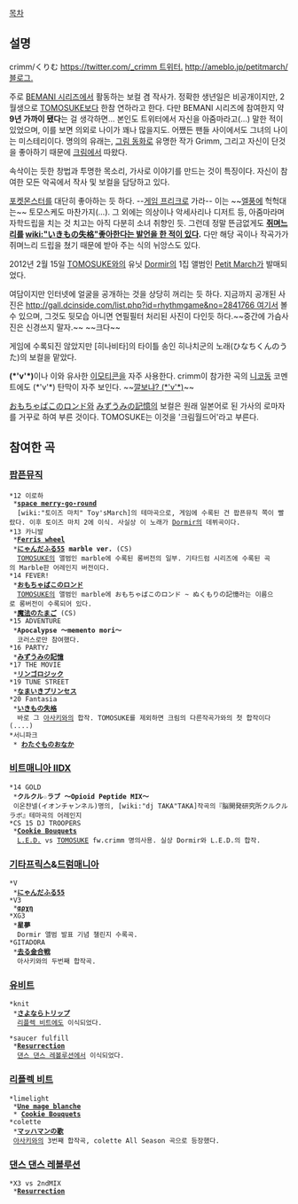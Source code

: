 [[목차]]
== 설명 ==
crimm/くりむ
[[https://twitter.com/_crimm 트위터.]] 
[[http://ameblo.jp/petitmarch/ 블로그.]]

주로 [[BEMANI 시리즈]]에서 활동하는 보컬 겸 작사가. 정확한 생년일은 비공개이지만, 2월생으로 [[TOMOSUKE]]보다 한참 연하라고 한다. 다만 BEMANI 시리즈에 참여한지 약 '''9년 가까이 됐다'''는 걸 생각하면... 본인도 트위터에서 자신을 아줌마라고(...) 말한 적이 있었으며, 이를 보면 의외로 나이가 꽤나 많을지도. 어쨌든 팬들 사이에서도 그녀의 나이는 미스테리이다. 명의의 유래는, [[그림 동화]]로 유명한 작가 Grimm, 그리고 자신이 단것을 좋아하기 때문에 [[크림]]에서 따왔다.

속삭이는 듯한 창법과 투명한 목소리, 가사로 이야기를 만드는 것이 특징이다. 자신이 참여한 모든 악곡에서 작사 및 보컬을 담당하고 있다.

[[포켓몬스터]]를 대단히 좋아하는 듯 하다. --[[게임 프리크]]로 가라-- 이는 ~~[[엘풍]]에 헉헉대는~~ 토모스케도 마찬가지(...).
그 외에는 의상이나 악세사리나 디저트 등, 아줌마라며 자학드립을 치는 것 치고는 아직 다분히 소녀 취향인 듯. 그런데 정말 뜬금없게도 '''[[쥐며느리]]를 [[wiki:"いきもの失格"좋아한다는 발언을 한 적이 있다]].''' 다만 해당 곡이나 작곡가가 쥐며느리 드립을 쳤기 때문에 받아 주는 식의 뉘앙스도 있다.

2012년 2월 15일 [[TOMOSUKE]]와의 유닛 [[Dormir]]의 1집 앨범인 [[Petit March]]가 발매되었다.

여담이지만 인터넷에 얼굴을 공개하는 것을 상당히 꺼리는 듯 하다. 지금까지 공개된 사진은 [[http://gall.dcinside.com/list.php?id=rhythmgame&no=2841766 여기]]서 볼 수 있으며, 그것도 뒷모습 아니면 연필필터 처리된 사진이 다인듯 하다.~~중간에 가슴사진은 신경쓰지 말자.~~ ~~크다~~

게임에 수록되진 않았지만 [히나비타]의 타이틀 송인 히나치군의 노래(ひなちくんのうた)의 보컬을 맡았다.

'''(*'v'*)'''이나 이와 유사한 [[이모티콘]]을 자주 사용한다. crimm이 참가한 곡의 [[니코동]] 코멘트에도 (*'v'*) 탄막이 자주 보인다. ~~[[去る金合戦|깔보냐? (*'v'*)]]~~

[[おもちゃばこのロンド]]와 [[みずうみの記憶]]의 보컬은 원래 일본어로 된 가사의 로마자를 거꾸로 하여 부른 것이다. TOMOSUKE는 이것을 '크림월드어'라고 부른다.
== 참여한 곡 ==
=== [[팝픈뮤직]] ===
 *12 이로하
  *'''[[space merry-go-round]]''' 
   [wiki:"토이즈 마치" Toy'sMarch]의 테마곡으로, 게임에 수록된 건 팝픈뮤직 쪽이 빨랐다. 이후 토이즈 마치 2에 이식. 사실상 이 노래가 [[Dormir]]의 데뷔곡이다.
 *13 카니발
  *'''[[Ferris wheel]]'''
  *'''[[にゃんだふる55]] marble ver.''' (CS)
   [[TOMOSUKE]]의 앨범인 marble에 수록된 롱버전의 일부. 기타드럼 시리즈에 수록된 곡의 Marble판 어레인지 버전이다.
 *14 FEVER!
  *'''[[おもちゃばこのロンド]]'''
   [[TOMOSUKE]]의 앨범인 marble에 おもちゃばこのロンド ~ ぬくもりの記憶라는 이름으로 롱버전이 수록되어 있다.
  *'''[[魔法のたまご]]''' (CS)
 *15 ADVENTURE
  *'''Apocalypse 〜memento mori〜 '''
   코러스로만 참여했다.
 *16 PARTY♪
  *'''[[みずうみの記憶]]'''
 *17 THE MOVIE
  *'''[[リンゴロジック]]'''
 *19 TUNE STREET
  *'''[[なまいきプリンセス]]''' 
 *20 Fantasia
  *'''[[いきもの失格]]'''
   바로 그 [[아사키]]와의 합작. TOMOSUKE를 제외하면 크림의 다른작곡가와의 첫 합작이다(....)
 *서니파크
  * '''[[わたぐものおなか]]'''

=== [[비트매니아 IIDX]] ===
 *14 GOLD
  *'''クルクル☆ラブ 〜Opioid Peptide MIX〜'''
  이온챤넬(イオンチャンネル)명의, [wiki:"dj TAKA"TAKA]작곡의『脳開発研究所クルクルラボ』테마곡의 어레인지
 *CS 15 DJ TROOPERS
  *'''[[Cookie Bouquets]]'''
   [[L.E.D.]] vs [[TOMOSUKE]] fw.crimm 명의사용. 실상 Dormir와 L.E.D.의 합작.

=== [[기타프릭스]]&[[드럼매니아]] ===
 *V
  *'''[[にゃんだふる55]]'''
 *V3
  *'''[[αρχη]]''' 
 *XG3
  *'''星夢'''
   Dormir 앨범 발표 기념 챌린지 수록곡.
 *GITADORA
  *'''[[去る金合戦]]'''
   아사키와의 두번째 합작곡.

=== [[유비트]] ===
 *knit
  *'''[[さよならトリップ]]'''
   [[리플렉 비트]]에도 이식되었다.

 *saucer fulfill
  *'''[[Resurrection]]'''
   [[댄스 댄스 레볼루션]]에서 이식되었다.
=== [[리플렉 비트]] ===
 *limelight
  *'''[[Une mage blanche]]'''
  * '''[[Cookie Bouquets]]'''
 *colette
  *'''[[マッハマンの歌]]'''
  [[아사키]]와의 3번째 합작곡, colette All Season 곡으로 등장했다.

=== [[댄스 댄스 레볼루션]] ===
 *X3 vs 2ndMIX
  *'''[[Resurrection(비마니 시리즈)|Resurrection]]'''
